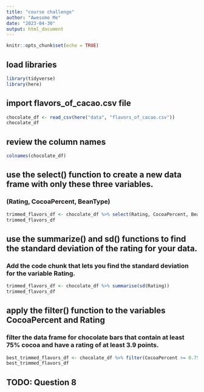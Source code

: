 ```yaml
---
title: "course challenge"
author: "Awesome Me"
date: "2023-04-30"
output: html_document
---
```


```r
knitr::opts_chunk$set(echo = TRUE)
```

## load libraries


```r
library(tidyverse)
library(here)
```

## import flavors_of_cacao.csv file


```r
chocolate_df <- read_csv(here("data", "flavors_of_cacao.csv"))
chocolate_df
```

## review the column names

```r
colnames(chocolate_df)
```

## use the select() function to create a new data frame with only these three variables. 
### (Rating, CocoaPercent, BeanType)

```r
trimmed_flavors_df <- chocolate_df %>% select(Rating, CocoaPercent, BeanType)
trimmed_flavors_df
```

## use the summarize() and sd() functions to find the standard deviation of the rating for your data. 
### Add the code chunk that lets you find the standard deviation for the variable Rating.

```r
trimmed_flavors_df <- chocolate_df %>% summarise(sd(Rating))
trimmed_flavors_df
```

## apply the filter() function to the variables CocoaPercent and Rating
### filter the data frame for chocolate bars that contain at least 75% cocoa and have a rating of at least 3.9 points. 

```r
best_trimmed_flavors_df <- chocolate_df %>% filter(CocoaPercent >= 0.75, Rating >= 3.9)
best_trimmed_flavors_df
```

## TODO: Question 8





